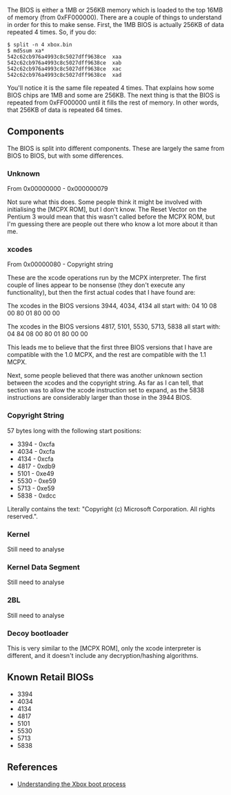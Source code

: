 The BIOS is either a 1MB or 256KB memory which is loaded to the top 16MB of memory (from 0xFF000000). There are a couple of things to understand in order for this to make sense. First, the 1MB BIOS is actually 256KB of data repeated 4 times. So, if you do:

<pre>
$ split -n 4 xbox.bin 
$ md5sum xa*
542c62cb976a4993c8c5027dff9638ce  xaa
542c62cb976a4993c8c5027dff9638ce  xab
542c62cb976a4993c8c5027dff9638ce  xac
542c62cb976a4993c8c5027dff9638ce  xad
</pre>

You'll notice it is the same file repeated 4 times. That explains how some BIOS chips are 1MB and some are 256KB. The next thing is that the BIOS is repeated from 0xFF000000 until it fills the rest of memory. In other words, that 256KB of data is repeated 64 times.

== Components ==

The BIOS is split into different components. These are largely the same from BIOS to BIOS, but with some differences.

=== Unknown ===

From 0x00000000 - 0x000000079

Not sure what this does. Some people think it might be involved with initialising the [MCPX ROM], but I don't know. The Reset Vector on the Pentium 3 would mean that this wasn't called before the MCPX ROM, but I'm guessing there are people out there who know a lot more about it than me.

=== xcodes ===

From 0x00000080 - Copyright string

These are the xcode operations run by the MCPX interpreter. The first couple of lines appear to be nonsense (they don't execute any functionality), but then the first actual codes that I have found are:

The xcodes in the BIOS versions 3944, 4034, 4134 all start with:
04 10 08 00 80 01 80 00 00

The xcodes in the BIOS versions 4817, 5101, 5530, 5713, 5838 all start with:
04 84 08 00 80 01 80 00 00

This leads me to believe that the first three BIOS versions that I have are compatible with the 1.0 MCPX, and the rest are compatible with the 1.1 MCPX.

Next, some people believed that there was another unknown section between the xcodes and the copyright string. As far as I can tell, that section was to allow the xcode instruction set to expand, as the 5838 instructions are considerably larger than those in the 3944 BIOS.

=== Copyright String ===

57 bytes long with the following start positions:

* 3394 - 0xcfa
* 4034 - 0xcfa
* 4134 - 0xcfa
* 4817 - 0xdb9
* 5101 - 0xe49
* 5530 - 0xe59
* 5713 - 0xe59
* 5838 - 0xdcc

Literally contains the text: "Copyright (c) Microsoft Corporation. All rights reserved.".

=== Kernel ===

Still need to analyse

=== Kernel Data Segment ===

Still need to analyse

=== 2BL ===

Still need to analyse

=== Decoy bootloader ===

This is very similar to the [MCPX ROM], only the xcode interpreter is different, and it doesn't include any decryption/hashing algorithms.

== Known Retail BIOSs ==

* 3394
* 4034
* 4134
* 4817
* 5101
* 5530
* 5713
* 5838

== References ==

* [http://hackspot.net/XboxBlog/?p=1 Understanding the Xbox boot process]